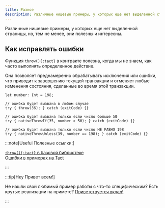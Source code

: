 ```yaml
---
title: Разное
description: Различные нишевые примеры, у которых еще нет выделенной страницы, но, тем не менее, они полезны и интересны
---
```


Различные нишевые примеры, у которых еще нет выделенной страницы, но, тем не менее, они полезны и интересны.

## Как исправлять ошибки

Функция `throw(){:tact}` в контракте полезна, когда мы не знаем, как часто выполнять определенное действие.

Она позволяет преднамеренно обрабатывать исключения или ошибки, что приводит к завершению текущей транзакции и отменяет любые изменения состояния, сделанные во время этой транзакции.

```tact
let number: Int = 198;

// ошибка будет вызвана в любом случае
try { throw(36); } catch (exitCode) {}

// ошибка будет вызвана только если число больше 50
try { nativeThrowIf(35, number > 50); } catch (exitCode) {}

// ошибка будет вызвана только если число НЕ РАВНО 198
try { nativeThrowUnless(39, number == 198); } catch (exitCode) {}
```

:::note[Useful Полезные ссылки:]

  [`throw(){:tact}`  в базовой библиотеке](/ref/core-debug#throw)\
  [Ошибки в примерах на Tact](https://tact-by-example.org/03-errors)

:::

:::tip[Hey Привет всем!]

  Не нашли свой любимый пример работы с что-то специфическим? Есть крутые реализации на примете? [Приветствуется вклад!](https://github.com/tact-lang/tact/issues)

:::
